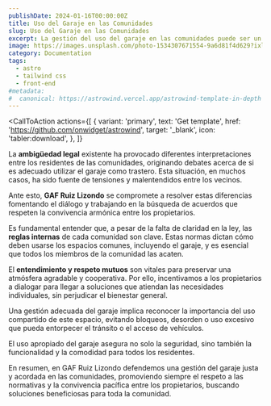 ```yaml
---
publishDate: 2024-01-16T00:00:00Z
title: Uso del Garaje en las Comunidades
slug: Uso del Garaje en las Comunidades
excerpt: La gestión del uso del garaje en las comunidades puede ser un tema de debate. En GAF Ruiz Lizondo, nos dedicamos a promover soluciones que armonicen el bienestar individual con el colectivo, respetando las normativas internas y fomentando la convivencia pacífica.
image: https://images.unsplash.com/photo-1534307671554-9a6d81f4d629?ixlib=rb-4.0.3&ixid=M3wxMjA3fDB8MHxwaG90by1wYWdlfHx8fGVufDB8fHx8fA%3D%3D&auto=format&fit=crop&w=1651&q=80
category: Documentation
tags:
  - astro
  - tailwind css
  - front-end
#metadata:
#  canonical: https://astrowind.vercel.app/astrowind-template-in-depth
---
```



  <CallToAction
    actions={[
      {
        variant: 'primary',
        text: 'Get template',
        href: 'https://github.com/onwidget/astrowind',
        target: '_blank',
        icon: 'tabler:download',
      },
    ]}
  >
La **ambigüedad legal** existente ha provocado diferentes interpretaciones entre los residentes de las comunidades, originando debates acerca de si es adecuado utilizar el garaje como trastero. Esta situación, en muchos casos, ha sido fuente de tensiones y malentendidos entre los vecinos.

Ante esto, **GAF Ruiz Lizondo** se compromete a resolver estas diferencias fomentando el diálogo y trabajando en la búsqueda de acuerdos que respeten la convivencia armónica entre los propietarios.

Es fundamental entender que, a pesar de la falta de claridad en la ley, las **reglas internas** de cada comunidad son clave. Estas normas dictan cómo deben usarse los espacios comunes, incluyendo el garaje, y es esencial que todos los miembros de la comunidad las acaten.

El **entendimiento y respeto mutuos** son vitales para preservar una atmósfera agradable y cooperativa. Por ello, incentivamos a los propietarios a dialogar para llegar a soluciones que atiendan las necesidades individuales, sin perjudicar el bienestar general.

Una gestión adecuada del garaje implica reconocer la importancia del uso compartido de este espacio, evitando bloqueos, desorden o uso excesivo que pueda entorpecer el tránsito o el acceso de vehículos.

El uso apropiado del garaje asegura no solo la seguridad, sino también la funcionalidad y la comodidad para todos los residentes.

En resumen, en GAF Ruiz Lizondo defendemos una gestión del garaje justa y acordada en las comunidades, promoviendo siempre el respeto a las normativas y la convivencia pacífica entre los propietarios, buscando soluciones beneficiosas para toda la comunidad.